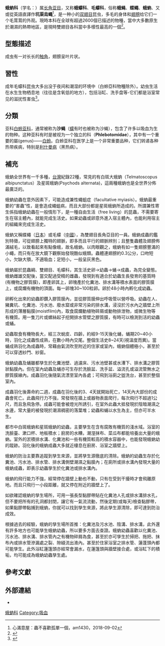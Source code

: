 {{Automatic taxobox
| image = Clogmia albipunctata.jpg
| image_width = 240px
| image_caption = [[毛蠓|毛蠓]]（[[白斑蛾蚋|白斑蛾蚋]]、[[大蛾蚋|大蛾蚋]]）<br />''Clogmia albipunctata''
| taxon = Psychodidae
| authority = 
| subdivision_ranks = [[亚科|亚科]]
| subdivision = 
* Bruchomyiinae
* [[白蛉亚科|白蛉亚科]] Phlebotominae
* [[蛾蠓亚科|蛾蠓亚科]] Psychodinae
* Sycoracinae
* Trichomyiinae
}}

'''蛾蚋科'''（学名：{{lang|la|Psychodidae}}）属[[长角亚目|长角亚目]]，又称'''蛾蠓科'''、'''毛蠓科'''，俗称'''蛾蝇'''{{r|PSU}}、'''蝶蠅'''、'''蛾蚋'''、又或從英語直譯作'''坑渠烏蠅'''<ref>心滿意屋：蟲不喜歡孤單一個，am1430，2018-09-02</ref>，是一种小的[[双翅目|双翅目]]昆虫，多毛的身体和[[翅膀|翅膀]]给它们一个毛茸茸的外观。現時本科在全球有超過2600個已描述的物種，當中大多數原生於潮濕的熱帶地區，是現時雙翅目各科當中多樣性最高的一個<ref name="Quate & Vockeroth">{{cite book |last1=Quate |first1=LW |last2=Vockeroth |first2=JR |chapter=Psychodidae |editors=McAlpine JF, Peterson BV, Shewell GE, Teskey HJ, Vockeroth JR, Wood DM |year=1981 |title=Manual of Nearctic Diptera, Vol. 1 |location=[[渥太華|Ottawa]]（[[加拿大|加拿大]]） |publisher=Research Branch, Agriculture Canada |journal=Monograph |volume=27 |pages=293–300 |language=en }}</ref>。

==型態描述==
成虫有一对长长的[[触角|触角]]，翅膀呈叶片状。

==習性==
成年毛蠓科昆虫大多出没于夜间和潮湿的环境中（白蛉亞科物種除外）。幼虫生活在水生生物栖息地（往往是含氧低的地方），包括浴缸、洗手盘等-它们都是浴室常见的滋扰性害虫<ref name="OscozGalicia2011">{{cite book |author1=Javier Oscoz |author2=David Galicia |author3=Rafael Miranda |title=Identification Guide of Freshwater Macroinvertebrates of Spain |url={{Google books |plain-url=yes |id=-mm5rt6IRxwC |pg=PA138 }} 
|date=2011-06-27|publisher=Springer Science & Business Media |isbn=978-94-007-1554-7 |page=138 |language=en }}</ref>。

==分類==
亚科[[白蛉亚科|白蛉亚科]]，通常被称为'''沙蝇'''（[[蠓|蠓]]有时也被称为沙蝇），包含了许多以吸血为生的物种。这种亚科有时是被视为一个独立的科（'''Phlebotomidae'''），其中有一个重要的屬(genus)——[[白蛉|白蛉]]。白蛉亚科在医学上是一个非常重要品种，它们转递各种热带疾病，特别是[[利什曼病|利什曼病]]（黑热病）。

==補充==
蛾蚋全世界有一千多種，[[台灣|台灣]]紀錄22種，常見的有白斑大蛾蚋（Telmatoscopus albipunctatus）及星斑蛾蚋(Psychods alternata)，這兩種蛾蚋也是全世界分佈最廣泛的。

蛾蚋幼蟲在意外因素下，可能造成兼性蠅蛆症（facultative myiasis）。蛾蚋最重要的“害蟲”性，是會造成蠅蛆病，而且大部份都是星斑蛾蚋所造成的。所謂兼性寄生係指蛾蚋幼蟲在一般情形下，是一種自由生活（free living）的昆蟲，不需要寄生在宿主體內，就能完成生活史。如果幼蟲或卵意外進入宿主體內，也能利用宿主的組織來完成生活史。
 
蛾蚋又稱蝶蠅（[[日本|日本]]）或毛蠓（[[中國|中國]]），為雙翅目長角亞目的一員。蛾蚋成蟲的鑑別特徵，可從翅膀上獨特的翅脈，即多而且平行的翅脈辨別；且整隻蟲體及翅膀佈滿絨毛，以致看起來有點像蛾，故名蛾蚋。以肉眼觀之，蛾蚋有如一隻翅膀豐滿的小蠅，而只有在放大鏡下觀察始發現酷似蛾類。蟲體連翅膀約0.3公分，口吻短小，欠缺大顎，不適吸血；足短小，一般呈灰黑色。

蛾蚋屬於昆蟲綱、雙翅目、毛蠓科，其生活史卵→幼蟲→蛹→成蟲，為完全變態。蛾蚋雌雄交配後，當交配過受精的雌蟲，發現到有適合於幼蟲生長發育的基質時(有機物之膠質膜)，即產卵其上，卵塊產於化糞池、排水溝等積水表面的膠質膜上，或腐爛有機物的頂面。每一卵塊30~100粒卵。卵於48小時內孵化成幼蟲。

卵孵化出來的幼蟲即鑽入膠質膜內，並從膠質膜伸出呼吸管以營呼吸。幼蟲在人、豬糞坑、化糞池、污水池、廢水窟或非常污染的排水溝，浸沒於污水內之牆壁上所形成的薄層黏膜(moistfilm)內，取食腐爛動植物碎屑或動物排泄物，或微生物等有機質。用一隻刀片或螺絲起子挖開排水管壁之膠質膜，有時可以檢測到活的幼蟲或蛹。

幼蟲取食有機物長大，經三次蛻皮、四齡，約經9-15天後化蛹，蛹期20~40小時，羽化之成蟲性成熟，在數小時內交尾。整個生活史8~24天(視溫度而異)。當蛹成熟羽化為成蟲時，常藉由氣流吹至附近的住家或室內，蛾蚋個體極小，甚至於可以穿透紗門、紗窗。

蛾蚋幼蟲及蛹雖都孳生於化糞池壁、過濾床、污水池壁甚或水漕下、排水溝之膠質狀黏膜內。但在室內幼蟲及蛹亦可生存於洗臉盆、洗手盆、溢流孔或溢流管無水之膠質膜線內。成蟲羽化後隨氣流漂至室內各處；可飛到浴廁之盥洗台，甚至於整個室內。

成蟲羽化後壽命約二週，成蟲在羽化後的3、4天就開始死亡，14天內大部份的成蟲會死亡。此蟲飛行力不強，常發現在牆上或器物表面爬行，每次飛行不超過1公尺，而且急飛急停。成蟲可能會被燈光所誘引，在室外此蟲大抵發現於陰暗潮濕之水邊，常大量的被發現於潮濕稠密的落葉堆；幼蟲和蛹以水生為主，但亦可半水生。

都市中白斑蛾蚋和星斑蛾蚋的幼蟲，主要孳生在含有腐敗有機質的淺水域。浴室的洗臉臺、漱口杯、地板積水；廚房的水糟，潮溼抹布、菜瓜布都能培養出大量的蛾蚋。室外的淤積排水溝、化糞池和一些有機質較高的積水容器中，也能發現蛾蚋幼的蹤跡。羽化後的蛾蚋成蟲大多就近棲息在廚房、浴室之牆壁上。

蛾蚋的防治主要靠追蹤到孳生來源，並將孳生源徹底的清除。蛾蚋的幼蟲生存於化糞池、污水池、排水管、排水溝側壁潮濕之黏膜內；在廁所或排水溝內發現大量的蛾蚋成蟲，即表示幼蟲孳生於化糞池或排水溝內。

蛾蚋的飛行能力不強，經常停在牆壁上動也不動，只有在受到干擾時才會飛離原地。而且只飛行一小段距離，就又停在附近的牆壁上了。

如欲確認蛾蚋的孳生場所，可用一張長型黏膠帶貼在化糞池人孔或排水溝排水孔，但不要把所有的孔洞都封閉，讓它有一氣流流動，然後定期(或每天)檢查黏膠帶，如果黏膠帶黏捕到蛾蚋，你就可以找到孳生來源，將此孳生源清除，即可達到防治成效。

根據過去的經驗，蛾蚋的孳生場所首推：化糞池及污水池、陰溝、排水溝，此外還有許多地方也可能孳生蛾蚋幼蟲，所以要多方面去查證。蛾蚋幼蟲喜歡以化糞池、污水池、排水溝、排水管內之有機物碎屑為食，甚至於亦可孳生於掃把、拖把、抹布內或排水管滲漏處之裂、隙縫流出液內。甚至於住家浴室之排水管、蓮蓬頭內都可能孳生。此外浴缸蓮篷頭亦經常會漏水，在蓮篷頭與牆壁接合處，或浴缸下的積垢，均可能成為蛾蚋幼蟲孳生處。

==參考文獻==
{{reflist|refs=
<ref name="PSU">{{cite web |url=http://ento.psu.edu/extension/factsheets/moth-flies-in-the-home |title=Moth Flies in the Home |publisher=Department of Entomology — Penn State University |language=en |access-date=2018-09-02 |archive-date=2020-07-24 |archive-url=https://web.archive.org/web/20200724153015/https://ento.psu.edu/extension/factsheets/moth-flies-in-the-home |dead-url=no }}</ref>
}}

==外部連結==
{{commonscat|Psychodidae}}
*{{Wikispecies-inline|Psychodidae}}
{{Taxonbar}}
{{Authority control}}
[[Category:蛾蚋科|]]
[[Category:吸血|Category:吸血]]